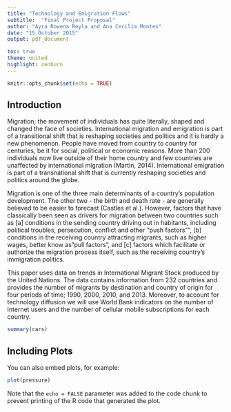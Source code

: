 ```yaml
---
title: "Technology and Emigration Flows"
subtitle:  "Final Project Proposal"
author: "Ayra Rowena Reyla and Ana Cecilia Montes"
date: "15 October 2015"
output: pdf_document

toc: true
theme: united
highlight: zenburn
---
```


```r
knitr::opts_chunk$set(echo = TRUE)

```

## Introduction 
Migration; the movement of individuals has quite literally, shaped and changed the face of societies. International migration and emigration is part of a transitional shift that is reshaping societies and politics and it is hardly a new phenomenon. People have moved from country to country for centuries, be it for social, political or economic reasons. More than 200 individuals now live outside of their home country and few countries are unaffected by international migration (Martin, 2014). International emigration is part of a transnational shift that is currently reshaping societies and politics around the globe. 

Migration is one of the three main determinants of a country's population development. The other two - the birth and death rate - are generally believed to be easier to forecast (Castles et al.). However, factors that have classically been seen as drivers for migration between two countries such as [a] conditions in the sending country driving out in habitants, including political troubles, persecution, conflict and other "push factors"", [b] conditions in the receiving country attracting migrants, such as higher wages, better know as "pull factors", and [c] factors which facilitate or authorize the migration process itself, such as the receiving country's immigration politics. 

This paper uses data on trends in International Migrant Stock produced by the United Nations. The data contains information from 232 countries and provides the number of migrants by destination and country of origin for four periods of time; 1990, 2000, 2010, and 2013. Moreover, to account for technology diffusion we will use World Bank indicators on the number of Internet users and the number of cellular mobile subscriptions for each country. 

```r
summary(cars)
```

## Including Plots

You can also embed plots, for example:

```r
plot(pressure)
```

Note that the `echo = FALSE` parameter was added to the code chunk to prevent printing of the R code that generated the plot.

